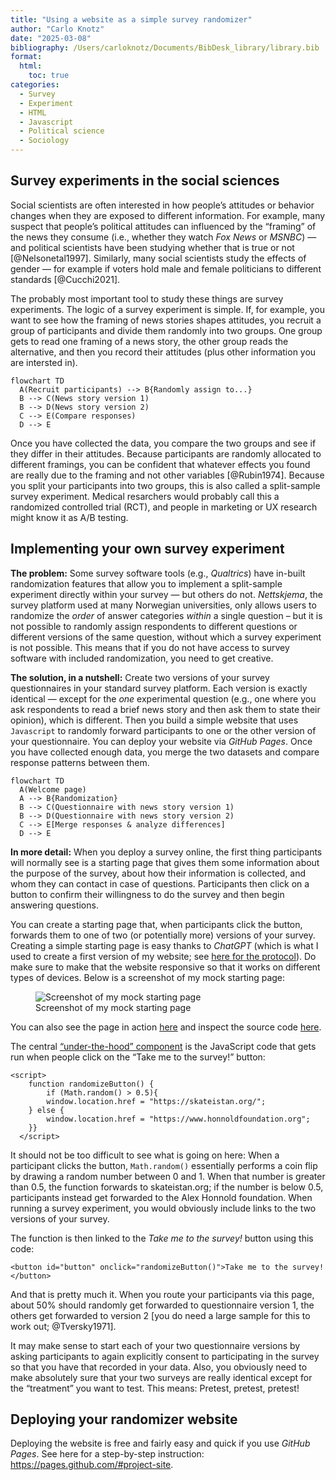 ```yaml
---
title: "Using a website as a simple survey randomizer"
author: "Carlo Knotz"
date: "2025-03-08"
bibliography: /Users/carloknotz/Documents/BibDesk_library/library.bib
format:
  html:
    toc: true
categories:
  - Survey
  - Experiment
  - HTML
  - Javascript
  - Political science
  - Sociology
---
```


## Survey experiments in the social sciences

Social scientists are often interested in how people’s attitudes or behavior changes when they are exposed to different information. For example, many suspect that people’s political attitudes can influenced by the “framing” of the news they consume (i.e., whether they watch *Fox News* or *MSNBC*) — and political scientists have been studying whether that is true or not [@Nelsonetal1997]. Similarly, many social scientists study the effects of gender — for example if voters hold male and female politicians to different standards [@Cucchi2021].

The probably most important tool to study these things are survey experiments. The logic of a survey experiment is simple. If, for example, you want to see how the framing of news stories shapes attitudes, you recruit a group of participants and divide them randomly into two groups. One group gets to read one framing of a news story, the other group reads the alternative, and then you record their attitudes (plus other information you are intersted in). 

```mermaid
flowchart TD
  A(Recruit participants) --> B{Randomly assign to...}
  B --> C(News story version 1)
  B --> D(News story version 2)
  C --> E(Compare responses)
  D --> E
```

Once you have collected the data, you compare the two groups and see if they differ in their attitudes. Because participants are randomly allocated to different framings, you can be confident that whatever effects you found are really due to the framing and not other variables [@Rubin1974]. Because you split your participants into two groups, this is also called a split-sample survey experiment. Medical resarchers would probably call this a randomized controlled trial (RCT), and people in marketing or UX research might know it as A/B testing.

## Implementing your own survey experiment

**The problem:** Some survey software tools (e.g., *Qualtrics*) have in-built randomization features that allow you to implement a split-sample experiment directly within your survey — but others do not. *Nettskjema*, the survey platform used at many Norwegian universities, only allows users to randomize the *order* of answer categories *within* a single question -- but it is not possible to randomly assign respondents to different questions or different versions of the same question, without which a survey experiment is not possible. This means that if you do not have access to survey software with included randomization, you need to get creative.

**The solution, in a nutshell:** Create two versions of your survey questionnaires in your standard survey platform. Each version is exactly identical --- except for the *one* experimental question (e.g., one where you ask respondents to read a brief news story and then ask them to state their opinion), which is different. Then you build a simple website that uses `Javascript` to randomly forward participants to one or the other version of your questionnaire. You can deploy your website via *GitHub Pages*. Once you have collected enough data, you merge the two datasets and compare response patterns between them.

```mermaid
flowchart TD
  A(Welcome page)
  A --> B{Randomization}
  B --> C(Questionnaire with news story version 1)
  B --> D(Questionnaire with news story version 2)
  C --> E[Merge responses & analyze differences]
  D --> E
```

**In more detail:** When you deploy a survey online, the first thing participants will normally see is a starting page that gives them some information about the purpose of the survey, about how their information is collected, and whom they can contact in case of questions. Participants then click on a button to confirm their willingness to do the survey and then begin answering questions.

You can create a starting page that, when participants click the button, forwards them to one of two (or potentially more) versions of your survey. Creating a simple starting page is easy thanks to *ChatGPT* (which is what I used to create a first version of my website; see [here for the protocol](https://chat.openai.com/share/075735e7-8792-4c3a-b831-9c5577af32a4)). Do make sure to make that the website responsive so that it works on different types of devices. Below is a screenshot of my mock starting page:

![Screenshot of my mock starting page](screenshot_randompage.png){width=80%; fig-alt="A screenshot of a text box shown on a website with random text and a button at the bottom."}

You can also see the page in action [here](https://cknotz.github.io/survey_splitter/) and inspect the source code [here](https://github.com/cknotz/survey_splitter).

The central [“under-the-hood” component](https://www.oncrawl.com/technical-seo/javascript-redirects-seo-ultimate-guide/) is the JavaScript code that gets run when people click on the “Take me to the survey!” button:

```
<script>
    function randomizeButton() {
        if (Math.random() > 0.5){
        window.location.href = "https://skateistan.org/";
    } else {
        window.location.href = "https://www.honnoldfoundation.org";
    }}
  </script>
```

It should not be too difficult to see what is going on here: When a participant clicks the button, `Math.random()` essentially performs a coin flip by drawing a random number between 0 and 1. When that number is greater than 0.5, the function forwards to skateistan.org; if the number is below 0.5, participants instead get forwarded to the Alex Honnold foundation. When running a survey experiment, you would obviously include links to the two versions of your survey.

The function is then linked to the *Take me to the survey!* button using this code:

```
<button id="button" onclick="randomizeButton()">Take me to the survey!</button>
```

And that is pretty much it. When you route your participants via this page, about 50% should randomly get forwarded to questionnaire version 1, the others get forwarded to version 2 [you do need a large sample for this to work out; @Tversky1971].

It may make sense to start each of your two questionnaire versions by asking participants to again explicitly consent to participating in the survey so that you have that recorded in your data. Also, you obviously need to make absolutely sure that your two surveys are really identical except for the “treatment” you want to test. This means: Pretest, pretest, pretest!

## Deploying your randomizer website

Deploying the website is free and fairly easy and quick if you use *GitHub Pages*. See here for a step-by-step instruction: <https://pages.github.com/#project-site>.
